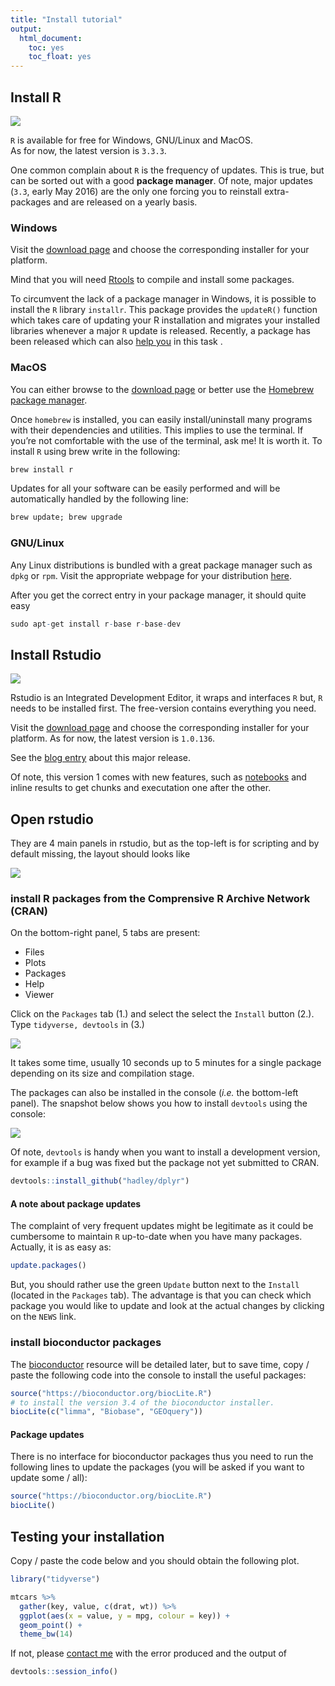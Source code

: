```yaml
---
title: "Install tutorial"
output: 
  html_document: 
    toc: yes
    toc_float: yes
---
```




## Install R

![](https://lsru.github.io/r_workshop/img/Rlogo_90.png)

`R` is available for free for Windows, GNU/Linux and MacOS.  
As for now, the latest version is `3.3.3`.

One common complain about `R` is the frequency of updates. This is true, but can be sorted out with a good **package manager**. Of note, major updates (`3.3`, early May 2016) are the only one forcing you to reinstall extra-packages and are released on a yearly basis.

### Windows

Visit the [download page](https://cloud.r-project.org/) and choose the corresponding installer for your platform.

Mind that you will need [Rtools](https://cran.r-project.org/bin/windows/Rtools/) to compile and install some packages.

To circumvent the lack of a package manager in Windows, it is possible to install the `R` library
`installr`. This package provides the `updateR()` function which takes care of updating your R installation
and migrates your installed libraries whenever a major `R` update is released. Recently, a package has been released which can also [help you](#reinstallr) in this task .

### MacOS

You can either browse to the [download page](https://cloud.r-project.org/) or better use the [Homebrew package manager](http://brew.sh/).

Once `homebrew` is installed, you can easily install/uninstall many programs with their dependencies and utilities. This implies to use the terminal. If you're not comfortable with the use of the terminal, ask me! It is worth it.
To install `R` using brew write in the following:

```r
brew install r
```

Updates for all your software can be easily performed and will be automatically handled by the following line:
```r
brew update; brew upgrade
```

### GNU/Linux

Any Linux distributions is bundled with a great package manager such as `dpkg` or `rpm`.
Visit the appropriate webpage for your distribution [here](http://cran.us.r-project.org/bin/linux/).

After you get the correct entry in your package manager, it should quite easy
```r
sudo apt-get install r-base r-base-dev
```

## Install Rstudio

![](https://lsru.github.io/r_workshop/img/rstudiosticker_110.png)

Rstudio is an Integrated Development Editor, it wraps and interfaces `R` but, `R` needs to be installed first.
The free-version contains everything you need.

Visit the [download page](https://www.rstudio.com/products/rstudio/download/) and
choose the corresponding installer for your platform. As for now, the latest version is `1.0.136`.

See the [blog entry](https://blog.rstudio.org/2016/11/01/announcing-rstudio-v1-0/) about this major release.

Of note, this version 1 comes with new features, such as [notebooks](http://rmarkdown.rstudio.com/r_notebooks.html) and inline results to get chunks and executation one after the other.

## Open rstudio

They are 4 main panels in rstudio, but as the top-left is for scripting and by default missing, the layout should looks like

![](https://lsru.github.io/r_workshop/img/rstudio_blank_700.png)

### install R packages from the Comprensive R Archive Network (CRAN)

On the bottom-right panel, 5 tabs are present:

- Files
- Plots
- Packages
- Help
- Viewer

Click on the `Packages` tab (1.) and select the select the `Install` button (2.). Type `tidyverse, devtools` in (3.)


![](https://lsru.github.io/r_workshop/img/install_packages_300.png)

It takes some time, usually 10 seconds up to 5 minutes for a single package depending on its size and compilation stage.

The packages can also be installed in the console (*i.e.* the bottom-left panel). The snapshot below shows you how to install `devtools` using the console:

![](https://lsru.github.io/r_workshop/img/install_console_200.png)

Of note, `devtools` is handy when you want to install a development version, for example if a bug was fixed 
but the package not yet submitted to CRAN.

```r
devtools::install_github("hadley/dplyr")
```

#### A note about package updates

The complaint of very frequent updates might be legitimate as it could be cumbersome to maintain `R` up-to-date when you have many packages. Actually, it is as easy as:

```r
update.packages()
```

But, you should rather use the green `Update` button next to the `Install` (located in the `Packages` tab). The advantage is that you can check which package you would like to update and look at the actual changes by clicking on the `NEWS` link.

### install bioconductor packages

The [bioconductor](https://www.bioconductor.org/) resource will be detailed later, but to save time, copy / paste the following code into the console to install the useful packages:

```r
source("https://bioconductor.org/biocLite.R")
# to install the version 3.4 of the bioconductor installer.
biocLite(c("limma", "Biobase", "GEOquery"))
```

#### Package updates

There is no interface for bioconductor packages thus you need to run the following lines to update the packages (you will be asked if you want to update some / all):

```r
source("https://bioconductor.org/biocLite.R")
biocLite()
```


## Testing your installation

Copy / paste the code below and you should obtain the following plot.
```r
library("tidyverse")

mtcars %>%
  gather(key, value, c(drat, wt)) %>%
  ggplot(aes(x = value, y = mpg, colour = key)) +
  geom_point() +
  theme_bw(14)
```

If not, please [contact me](mailto:aurelien.ginolhac@uni.lu) with the error produced and the output of
```r
devtools::session_info()
```


